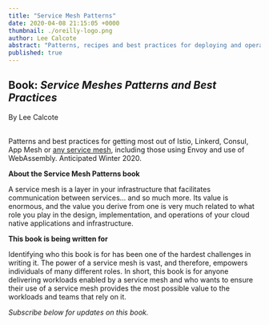 ```yaml
---
title: "Service Mesh Patterns"
date: 2020-04-08 21:15:05 +0000
thumbnail: ./oreilly-logo.png
author: Lee Calcote
abstract: "Patterns, recipes and best practices for deploying and operating service meshes."
published: true
---
```


<h2>Book: <i>Service Meshes Patterns and Best Practices</i></h2>
By Lee Calcote<br/>

<br/>
<p>
  Patterns and best practices for getting most out of Istio, Linkerd, Consul, App Mesh or <a href="/landscape">any service mesh</a>, including those using Envoy and use of WebAssembly. Anticipated Winter
  2020.
</p>

<p><strong>About the Service Mesh Patterns book</strong></p>

A service mesh is a layer in your infrastructure that facilitates communication between services… and so much more. Its value is enormous, and the value you derive from one is very much related to what role you play in the design, implementation, and operations of your cloud native applications and infrastructure.

<p><strong>This book is being written for</strong></p>

Identifying who this book is for has been one of the hardest challenges in writing it. The power of a service mesh is vast, and therefore, empowers individuals of many different roles. In short, this book is for anyone delivering workloads enabled by a service mesh and who wants to ensure their use of a service mesh provides the most possible value to the workloads and teams that rely on it.

<p><i>Subscribe below for updates on this book.</i></p>
